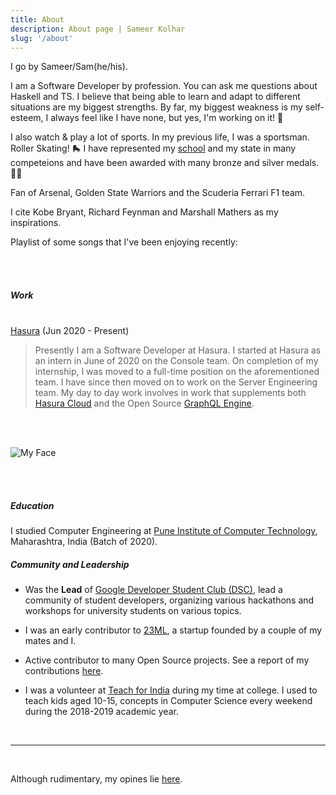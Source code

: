 ```yaml
---
title: About
description: About page | Sameer Kolhar
slug: '/about'
---
```


I go by Sameer/Sam(he/his).

I am a Software Developer by profession. You can ask me questions about Haskell and TS.
I believe that being able to learn and adapt to different situations are my biggest strengths.
By far, my biggest weakness is my self-esteem, I always feel like I have none, but yes, I'm working on it! 💪

I also watch &amp; play a lot of sports. In my previous life, I was a sportsman. Roller Skating! 🛼
I have represented my [school](http://cbse-mls.kumarans.org/) and my state in many competeions and have been awarded with many bronze and silver medals. 🥉🥈

Fan of Arsenal, Golden State Warriors and the Scuderia Ferrari F1 team.

I cite Kobe Bryant, Richard Feynman and Marshall Mathers as my inspirations.



Playlist of some songs that I've been enjoying recently:

<SpotifyPlayer
  src="https://open.spotify.com/embed/playlist/0Trc9jDxMVdCDKC2FZboD7"
  size="large"
/>

<br/>
<br/>

##### Work

<br/>
<Text sx={{ fontSize: [1,2,3], color:"#7e7777" }}><a target="_blank" rel="noreferrer" href="https://hasura.io">Hasura</a> (Jun 2020 - Present)</Text>

> Presently I am a Software Developer at Hasura. I started at Hasura as an intern in June of 2020 on the Console team. On completion of my internship, I was moved to a 
> full-time position on the aforementioned team. I have since then moved on to work on the Server Engineering team. My day to day work involves in work that supplements
> both [Hasura Cloud](https://cloud.hasura.io) and the Open Source [GraphQL Engine](https://github.com/hasura/graphql-engine).
> 

<br/>
<br/>

![My Face](./me.jpg)

<br/>
<br/>


##### Education

I studied Computer Engineering at <a target="_blank" rel="noreferrer" href="https://pict.edu">Pune Institute of Computer Technology</a>, Maharashtra, India (Batch of 2020).

##### Community and Leadership

- Was the **Lead** of <a target="_blank" rel="noreferrer" href="https://developers.google.com/community/dsc">Google Developer Student Club (DSC)</a>, lead a community of student developers, organizing various hackathons and workshops for university students on various topics.

- I was an early contributor to [23ML](https://www.linkedin.com/company/23ml/), a startup founded by a couple of my mates and I. 

- Active contributor to many Open Source projects. See a report of my contributions [here](https://octolife.vercel.app/kolharsam).

- I was a volunteer at [Teach for India](https://www.teachforindia.org/volunteer) during my time at college. I used to teach kids aged 10-15, concepts in Computer Science every weekend during the 2018-2019 academic year.

<br/>

---

<br/>

Although rudimentary, my opines lie [here](/blog).
